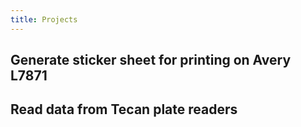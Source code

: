 ```yaml
---
title: Projects
---
```


## Generate sticker sheet for printing on Avery L7871

## Read data from Tecan plate readers
